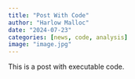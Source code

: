 ```yaml
---
title: "Post With Code"
author: "Harlow Malloc"
date: "2024-07-23"
categories: [news, code, analysis]
image: "image.jpg"
---
```


This is a post with executable code.
